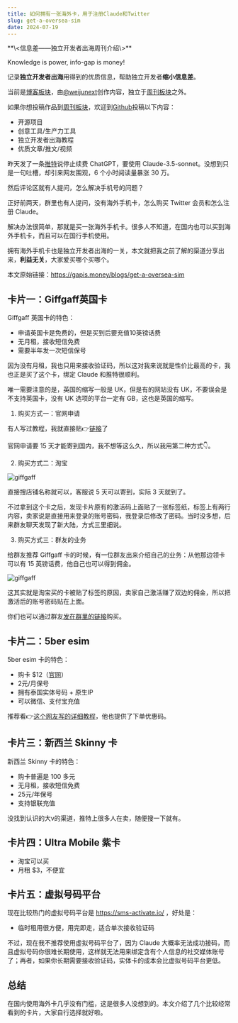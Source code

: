 ```yaml
---
title: 如何拥有一张海外卡，用于注册Claude和Twitter
slug: get-a-oversea-sim
date: 2024-07-19
---
```


<Aside>
**\<信息差——独立开发者出海周刊介绍\>**

Knowledge is power, info-gap is money!

记录**独立开发者出海**用得到的优质信息，帮助独立开发者**缩小信息差**。

当前是[博客板块](/blogs)，由[@weijunext](https://x.com/intent/follow?screen_name=weijunext)创作内容，独立于[周刊板块](/)之外。

如果你想投稿作品到[周刊板块](/)，欢迎到[Github](https://github.com/weijunext/gapis.money/issues)投稿以下内容：
- 开源项目
- 创意工具/生产力工具
- 独立开发者出海教程
- 优质文章/推文/视频
</Aside>


昨天发了一条[推特](https://x.com/weijunext/status/1813860633978589513)说停止续费 ChatGPT，要使用 Claude-3.5-sonnet。没想到只是一句吐槽，却引来网友围观，6 个小时阅读量暴涨 30 万。

然后评论区就有人提问，怎么解决手机号的问题？

正好前两天，群里也有人提问，没有海外手机卡，怎么购买 Twitter 会员和怎么注册 Claude。

解决办法很简单，那就是买一张海外手机卡。很多人不知道，在国内也可以买到海外手机卡，而且可以在国行手机使用。

拥有海外手机卡也是独立开发者出海的一关，本文就把我之前了解的渠道分享出来，**利益无关**，大家爱买哪个买哪个。

本文原始链接：https://gapis.money/blogs/get-a-oversea-sim

## 卡片一：Giffgaff英国卡

Giffgaff 英国卡的特色：

- 申请英国卡是免费的，但是买到后要充值10英镑话费
- 无月租，接收短信免费
- 需要半年发一次短信保号

因为没有月租，我也只用来接收验证码，所以这对我来说就是性价比最高的卡，我也正是买了这个卡，绑定 Claude 和推特很顺利。

唯一需要注意的是，英国的缩写一般是 UK，但是有的网站没有 UK，不要误会是不支持英国卡，没有 UK 选项的平台一定有 GB，这也是英国的缩写。

1. 购买方式一：官网申请

有人写过教程，我就直接贴👉[链接](https://rh0w322x8w.feishu.cn/wiki/ASkswc9BliHK9IkQX5xcfeeSnJg)了

官网申请要 15 天才能寄到国内，我不想等这么久，所以我用第二种方式👇。

2. 购买方式二：淘宝

![giffgaff](/assets/blogs001/tb-sim.webp)

直接搜店铺名称就可以，客服说 5 天可以寄到，实际 3 天就到了。

不过拿到这个卡之后，发现卡片原有的激活码上面贴了一张标签纸，标签上有两行内容，卖家说是直接用来登录的账号密码，我登录后修改了密码。当时没多想，后来群友聊天发现了新大陆，方式三里细说。

3. 购买方式三：群友的业务

给群友推荐 Giffgaff 卡的时候，有一位群友出来介绍自己的业务：从他那边领卡可以有 15 英镑话费，他自己也可以得到佣金。

![giffgaff](/assets/blogs001/group1.webp)

这其实就是淘宝买的卡被贴了标签的原因，卖家自己激活赚了双边的佣金，所以把激活后的账号密码贴在上面。

你们也可以通过群友[发在群里的链接](https://www.maizimi.com/oversea/oversea-tel-giffgaff/)购买。

## 卡片二：5ber esim

5ber esim 卡的特色：

- 购卡 $12（[官网](https://esim.5ber.com/)）
- 2元/月保号
- 拥有泰国实体号码 + 原生IP
- 可以微信、支付宝充值

推荐看👉[这个网友写的详细教程](https://m.okjike.com/originalPosts/662fa887a922aa28d043f0dc?s=ewoidSI6ICI1OGExMWY0ODg4ZjNkYjAwMTYxMDJlNWEiCn0=)，他也提供了下单优惠码。


## 卡片三：新西兰 Skinny 卡

新西兰 Skinny 卡的特色：

- 购卡普遍是 100 多元
- 无月租，接收短信免费
- 25元/年保号
- 支持银联充值

没找到认识的大v的渠道，推特上很多人在卖，随便搜一下就有。

## 卡片四：Ultra Mobile 紫卡

- 淘宝可以买
- 月租 $3，不便宜


## 卡片五：虚拟号码平台

现在比较热门的虚拟号码平台是 https://sms-activate.io/ ，好处是：

- 临时租用很方便，用完即走，适合单次接收验证码

不过，现在我不推荐使用虚拟号码平台了，因为 Claude 大概率无法成功接码，而且虚拟号码你很难长期使用，这样就无法用来绑定含有个人信息的社交媒体账号了；再者，如果你长期需要接收验证码，实体卡的成本会比虚拟号码平台更低。


## 总结

在国内使用海外卡几乎没有门槛，这是很多人没想到的。本文介绍了几个比较经常看到的卡片，大家自行选择就好啦。